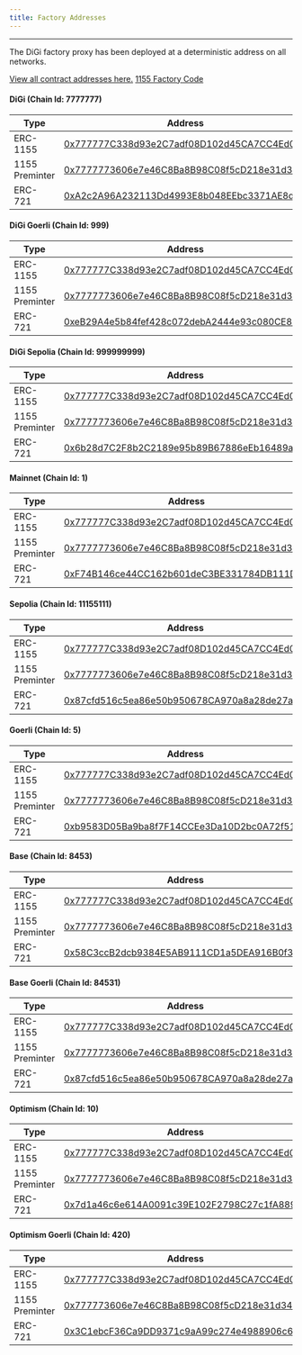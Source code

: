 ```yaml
---
title: Factory Addresses
---
```


---

The DiGi factory proxy has been deployed at a deterministic address on all networks.

[View all contract addresses here.](https://github.com/digiv3rse/digi-protocol/tree/main/packages/protocol-deployments/addresses)
[1155 Factory Code](https://github.com/digiv3rse/digi-protocol/blob/main/packages/1155-contracts/src/factory/DiGiCreator1155FactoryImpl.sol)

#### DiGi (Chain Id: 7777777)

| Type           | Address                                                                                                                       |
| -------------- | ----------------------------------------------------------------------------------------------------------------------------- |
| ERC-1155       | [0x777777C338d93e2C7adf08D102d45CA7CC4Ed021](https://explorer.digi.energy/address/0x777777C338d93e2C7adf08D102d45CA7CC4Ed021) |
| 1155 Preminter | [0x7777773606e7e46C8Ba8B98C08f5cD218e31d340](https://explorer.digi.energy/address/0x7777773606e7e46C8Ba8B98C08f5cD218e31d340) |
| ERC-721        | [0xA2c2A96A232113Dd4993E8b048EEbc3371AE8d85](https://explorer.digi.energy/address/0xA2c2A96A232113Dd4993E8b048EEbc3371AE8d85) |

#### DiGi Goerli (Chain Id: 999)

| Type           | Address                                                                                                                               |
| -------------- | ------------------------------------------------------------------------------------------------------------------------------------- |
| ERC-1155       | [0x777777C338d93e2C7adf08D102d45CA7CC4Ed021](https://testnet.explorer.digi.energy/address/0x777777C338d93e2C7adf08D102d45CA7CC4Ed021) |
| 1155 Preminter | [0x7777773606e7e46C8Ba8B98C08f5cD218e31d340](https://testnet.explorer.digi.energy/address/0x7777773606e7e46C8Ba8B98C08f5cD218e31d340) |
| ERC-721        | [0xeB29A4e5b84fef428c072debA2444e93c080CE87](https://testnet.explorer.digi.energy/address/0xeB29A4e5b84fef428c072debA2444e93c080CE87) |

#### DiGi Sepolia (Chain Id: 999999999)

| Type           | Address                                                                                                                               |
| -------------- | ------------------------------------------------------------------------------------------------------------------------------------- |
| ERC-1155       | [0x777777C338d93e2C7adf08D102d45CA7CC4Ed021](https://sepolia.explorer.digi.energy/address/0x777777C338d93e2C7adf08D102d45CA7CC4Ed021) |
| 1155 Preminter | [0x7777773606e7e46C8Ba8B98C08f5cD218e31d340](https://sepolia.explorer.digi.energy/address/0x7777773606e7e46C8Ba8B98C08f5cD218e31d340) |
| ERC-721        | [0x6b28d7C2F8b2C2189e95b89B67886eEb16489a97](https://sepolia.explorer.digi.energy/address/0x6b28d7C2F8b2C2189e95b89B67886eEb16489a97) |

#### Mainnet (Chain Id: 1)

| Type           | Address                                                                                                               |
| -------------- | --------------------------------------------------------------------------------------------------------------------- |
| ERC-1155       | [0x777777C338d93e2C7adf08D102d45CA7CC4Ed021](https://etherscan.io/address/0x777777C338d93e2C7adf08D102d45CA7CC4Ed021) |
| 1155 Preminter | [0x7777773606e7e46C8Ba8B98C08f5cD218e31d340](https://etherscan.io/address/0x7777773606e7e46C8Ba8B98C08f5cD218e31d340) |
| ERC-721        | [0xF74B146ce44CC162b601deC3BE331784DB111DC1](https://etherscan.io/address/0xF74B146ce44CC162b601deC3BE331784DB111DC1) |

#### Sepolia (Chain Id: 11155111)

| Type           | Address                                                                                                                      |
| -------------- | ---------------------------------------------------------------------------------------------------------------------------- |
| ERC-1155       | [0x777777C338d93e2C7adf08D102d45CA7CC4Ed021](https://sepolia.etherscan.io/address/0x777777C338d93e2C7adf08D102d45CA7CC4Ed021) |
| 1155 Preminter | [0x7777773606e7e46C8Ba8B98C08f5cD218e31d340](https://sepolia.etherscan.io/address/0x7777773606e7e46C8Ba8B98C08f5cD218e31d340) |
| ERC-721        | [0x87cfd516c5ea86e50b950678CA970a8a28de27ac](https://sepolia.etherscan.io/address/0x87cfd516c5ea86e50b950678CA970a8a28de27ac) |


#### Goerli (Chain Id: 5)

| Type           | Address                                                                                                                      |
| -------------- | ---------------------------------------------------------------------------------------------------------------------------- |
| ERC-1155       | [0x777777C338d93e2C7adf08D102d45CA7CC4Ed021](https://goerli.etherscan.io/address/0x777777C338d93e2C7adf08D102d45CA7CC4Ed021) |
| 1155 Preminter | [0x7777773606e7e46C8Ba8B98C08f5cD218e31d340](https://goerli.etherscan.io/address/0x7777773606e7e46C8Ba8B98C08f5cD218e31d340) |
| ERC-721        | [0xb9583D05Ba9ba8f7F14CCEe3Da10D2bc0A72f519](https://goerli.etherscan.io/address/0xb9583D05Ba9ba8f7F14CCEe3Da10D2bc0A72f519) |

#### Base (Chain Id: 8453)

| Type           | Address                                                                                                               |
| -------------- | --------------------------------------------------------------------------------------------------------------------- |
| ERC-1155       | [0x777777C338d93e2C7adf08D102d45CA7CC4Ed021](https://basescan.org/address/0x777777C338d93e2C7adf08D102d45CA7CC4Ed021) |
| 1155 Preminter | [0x7777773606e7e46C8Ba8B98C08f5cD218e31d340](https://basescan.org/address/0x7777773606e7e46C8Ba8B98C08f5cD218e31d340) |
| ERC-721        | [0x58C3ccB2dcb9384E5AB9111CD1a5DEA916B0f33c](https://basescan.org/address/0x58C3ccB2dcb9384E5AB9111CD1a5DEA916B0f33c) |

#### Base Goerli (Chain Id: 84531)

| Type           | Address                                                                                                                      |
| -------------- | ---------------------------------------------------------------------------------------------------------------------------- |
| ERC-1155       | [0x777777C338d93e2C7adf08D102d45CA7CC4Ed021](https://goerli.basescan.org/address/0x777777C338d93e2C7adf08D102d45CA7CC4Ed021) |
| 1155 Preminter | [0x7777773606e7e46C8Ba8B98C08f5cD218e31d340](https://goerli.basescan.org/address/0x7777773606e7e46C8Ba8B98C08f5cD218e31d340) |
| ERC-721        | [0x87cfd516c5ea86e50b950678CA970a8a28de27ac](https://goerli.basescan.org/address/0x87cfd516c5ea86e50b950678CA970a8a28de27ac) |

#### Optimism (Chain Id: 10)

| Type           | Address                                                                                                                          |
| -------------- | -------------------------------------------------------------------------------------------------------------------------------- |
| ERC-1155       | [0x777777C338d93e2C7adf08D102d45CA7CC4Ed021](https://optimistic.etherscan.io/address/0x777777C338d93e2C7adf08D102d45CA7CC4Ed021) |
| 1155 Preminter | [0x7777773606e7e46C8Ba8B98C08f5cD218e31d340](https://optimistic.etherscan.io/address/0x7777773606e7e46C8Ba8B98C08f5cD218e31d340) |
| ERC-721        | [0x7d1a46c6e614A0091c39E102F2798C27c1fA8892](https://optimistic.etherscan.io/address/0x7d1a46c6e614A0091c39E102F2798C27c1fA8892) |

#### Optimism Goerli (Chain Id: 420)

| Type           | Address                                                                                                                               |
| -------------- | ------------------------------------------------------------------------------------------------------------------------------------- |
| ERC-1155       | [0x777777C338d93e2C7adf08D102d45CA7CC4Ed021](https://goerli-optimism.etherscan.io/address/0x777777C338d93e2C7adf08D102d45CA7CC4Ed021) |
| 1155 Preminter | [0x777773606e7e46C8Ba8B98C08f5cD218e31d340](https://goerli-optimism.etherscan.io/address/0x7777773606e7e46C8Ba8B98C08f5cD218e31d340) |
| ERC-721        | [0x3C1ebcF36Ca9DD9371c9aA99c274e4988906c6E3](https://goerli-optimism.etherscan.io/address/0x3C1ebcF36Ca9DD9371c9aA99c274e4988906c6E3) |
